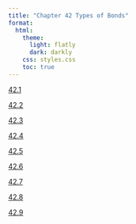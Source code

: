 ```yaml
---
title: "Chapter 42 Types of Bonds"
format:
  html:
    theme:
      light: flatly
      dark: darkly
    css: styles.css
    toc: true
---
```

[42.1](./42.1.qmd)

[42.2](./42.2.qmd)

[42.3](./42.3.qmd)

[42.4](./42.4.qmd)

[42.5](./42.5.qmd)

[42.6](./42.6.qmd)

[42.7](./42.7.qmd)

[42.8](./42.8.qmd)

[42.9](./42.9.qmd)
